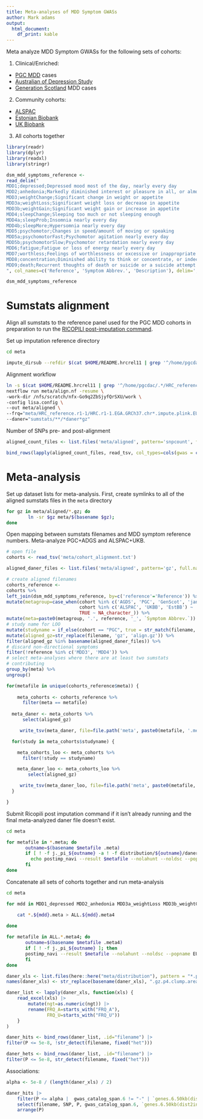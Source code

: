 ```yaml
---
title: Meta-analyses of MDD Symptom GWASs
author: Mark adams
output:
  html_document:
    df_print: kable
---
```


Meta analyze MDD Symptom GWASs for the following sets of cohorts:

1. Clinical/Enriched:
  - [PGC MDD](pgc-symptom-gwas.html) cases
  - [Australian of Depression Study](https://www.geneticsofdepression.org.au/)
  - [Generation Scotland](http://generationscotland.org) MDD cases
2. Community cohorts:
  - [ALSPAC](http://www.bristol.ac.uk/alspac/)
  - [Estonian Biobank](https://genomics.ut.ee/en/content/estonian-biobank)
  - [UK Biobank](https://www.ukbiobank.ac.uk)
3. All cohorts together

```r

library(readr)
library(dplyr)
library(readxl)
library(stringr)

dsm_mdd_symptoms_reference <-
read_delim("
MDD1;depressed;Depressed mood most of the day, nearly every day
MDD2;anhedonia;Markedly diminished interest or pleasure in all, or almost all, activities most of the day, nearly every day
MDD3;weightChange;Significant change in weight or appetite
MDD3a;weightLoss;Significant weight loss or decrease in appetite
MDD3b;weightGain;Significant weight gain or increase in appetite
MDD4;sleepChange;Sleeping too much or not sleeping enough
MDD4a;sleepProb;Insomnia nearly every day
MDD4b;sleepMore;Hypersomnia nearly every day
MDD5;psychomotor;Changes in speed/amount of moving or speaking
MDD5a;psychomotorFast;Psychomotor agitation nearly every day
MDD5b;psychomotorSlow;Psychomotor retardation nearly every day
MDD6;fatigue;Fatigue or loss of energy nearly every day
MDD7;worthless;Feelings of worthlessness or excessive or inappropriate guilt
MDD8;concentration;Diminished ability to think or concentrate, or indecisiveness
MDD9;death;Recurrent thoughts of death or suicide or a suicide attempt or a specific plan for attempting suicide
", col_names=c('Reference', 'Symptom Abbrev.', 'Description'), delim=';')

dsm_mdd_symptoms_reference

```


# Sumstats alignment

Align all sumstats to the reference panel used for the PGC MDD cohorts in preparation to run the [RICOPILI post-imputation command](https://docs.google.com/document/d/1o4bN_uLK4IEItXCSdeQkXfZwEpLuSCWlveJevRogi08/edit#heading=h.4008addvumol). 

Set up imputation reference directory

```bash

cd meta

impute_dirsub --refdir $(cat $HOME/README.hrcrel11 | grep '^/home/pgcdac/.*/HRC_reference\.r1-1') --out meta --reference_info

```

Alignment workflow

```sh
ln -s $(cat $HOME/README.hrcrel11 | grep '^/home/pgcdac/.*/HRC_reference\.r1-1') meta/HRC_reference.r1-1
nextflow run meta/align.nf -resume \
-work-dir /nfs/scratch/nfx-Go9q2ZbSjyfQrSXU/work \
-config lisa.config \
--out meta/aligned \
--frq="meta/HRC_reference.r1-1/HRC.r1-1.EGA.GRCh37.chr*.impute.plink.EUR.frq2.gz" \
--daner="sumstats/**/*daner*gz"
```

Number of SNPs pre- and post-alignment
```r

aligned_count_files <- list.files('meta/aligned', pattern='snpcount', full.names=TRUE)

bind_rows(lapply(aligned_count_files, read_tsv, col_types=cols(gwas = col_character(), pre_align = col_integer(), post_align = col_integer())))

```

# Meta-analysis

Set up dataset lists for meta-analysis. First, create symlinks to all of the aligned sumstats files in the `meta` directory

```bash

for gz in meta/aligned/*.gz; do
        ln -sr $gz meta/$(basename $gz);
done

```

Open mapping between sumstats filenames and MDD symptom reference numbers. Meta-analyze PGC+ADGS and ALSPAC+UKB.

```r

# open file
cohorts <- read_tsv('meta/cohort_alignment.txt')

aligned_daner_files <- list.files('meta/aligned', pattern='gz', full.names=TRUE)

# create aligned filenames
cohorts_reference <-
cohorts %>%
left_join(dsm_mdd_symptoms_reference, by=c('reference'='Reference')) %>%
mutate(metagroup=case_when(cohort %in% c('AGDS', 'PGC', 'GenScot', 'janpy') ~ 'Clin',
                           cohort %in% c('ALSPAC', 'UKBB', 'EstBB') ~ 'Comm',
                           TRUE ~ NA_character_)) %>%
mutate(meta=paste0(metagroup, '.', reference, '_', `Symptom Abbrev.`)) %>%
# study name for LOO
mutate(studyname = if_else(cohort == "PGC", true = str_match(filename, "daner_MDD[0-9ab]+_([a-z0-9]+)")[,2], false = cohort)) %>%
mutate(aligned_gz=str_replace(filename, 'gz', 'align.gz')) %>%
filter(aligned_gz %in% basename(aligned_daner_files)) %>%
# discard non-directional symptoms
filter(!reference %in% c('MDD3', 'MDD4')) %>%
# select meta-analyses where there are at least two sumstats
# contributing
group_by(meta) %>%
ungroup()

for(metafile in unique(cohorts_reference$meta)) {
	
	meta_cohorts <- cohorts_reference %>%
	  filter(meta == metafile)
  
  meta_daner <- meta_cohorts %>%
	  select(aligned_gz)

 	 write_tsv(meta_daner, file=file.path('meta', paste0(metafile, '.meta')), col_names=F)

  for(study in meta_cohorts$studyname) {

    meta_cohorts_loo <- meta_cohorts %>%
      filter(!study == studyname)

    meta_daner_loo <- meta_cohorts_loo %>%
	    select(aligned_gz)

 	 write_tsv(meta_daner_loo, file=file.path('meta', paste0(metafile, '.loo.', study, '.meta')), col_names=F)
  }

}

```

Submit Ricopili post imputation command if it isn't already running and the final meta-analyzed daner file doesn't exist. 

```bash

cd meta

for metafile in *.meta; do
       outname=$(basename $metafile .meta)
       if [ ! -f j._pi_${outname} -a ! -f distribution/${outname}/daner_${outname}.gz ]; then
         echo postimp_navi --result $metafile --nolahunt --noldsc --popname EUR  --out $outname 
       fi
done

```

Concatenate all sets of cohorts together and run meta-analysis

```bash

cd meta

for mdd in MDD1_depressed MDD2_anhedonia MDD3a_weightLoss MDD3b_weightGain MDD4a_sleepProb MDD4b_sleepMore MDD5a_psychomotorFast MDD5b_psychomotorSlow MDD6_fatigue MDD7_worthless MDD8_concentration MDD9_death; do

	cat *.${mdd}.meta > ALL.${mdd}.meta4
	
done

for metafile in ALL.*.meta4; do
	   outname=$(basename $metafile .meta4)
	   if [ ! -f j._pi_${outname} ]; then
	   postimp_navi --result $metafile --nolahunt --noldsc --popname EUR  --out $outname
	   fi
done

```

```r

daner_xls <- list.files(here::here("meta/distribution"), pattern = "*.p4.clump.areator.sorted.1mhc.xls", full.names = TRUE, recursive = TRUE)
names(daner_xls) <- str_replace(basename(daner_xls), ".gz.p4.clump.areator.sorted.1mhc.xls", "")

daner_list <- lapply(daner_xls, function(xls) {
	read_excel(xls) |>
		mutate(ngt=as.numeric(ngt)) |>
		rename(FRQ_A=starts_with("FRQ_A"),
		       FRQ_U=starts_with("FRQ_U"))
	}
)

daner_hits <- bind_rows(daner_list, .id="filename") |>
filter(P <= 5e-8, !str_detect(filename, fixed("het")))

daner_hets <- bind_rows(daner_list, .id="filename") |>
filter(P <= 5e-8, str_detect(filename, fixed("het")))
```

Associations:

```r

alpha <- 5e-8 / (length(daner_xls) / 2)

daner_hits |>
	filter(P <= alpha |  gwas_catalog_span.6 != "-" | `genes.6.50kb(dist2index)` != "-") |>
	select(filename, SNP, P, gwas_catalog_span.6, `genes.6.50kb(dist2index)`) |>
	arrange(P)
```